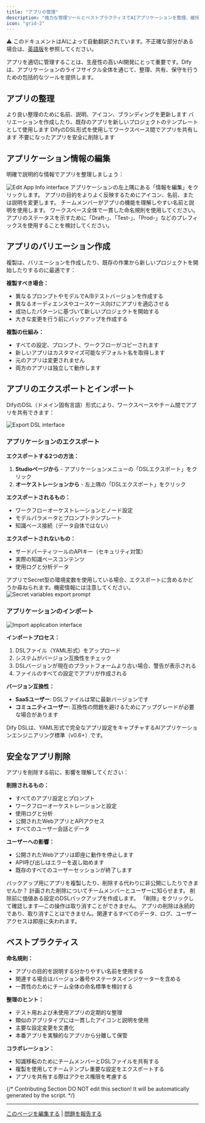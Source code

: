 ```yaml
---
title: "アプリの管理"
description: "強力な管理ツールとベストプラクティスでAIアプリケーションを整理、維持、共有"
icon: "grid-2"
---
```


<Note> ⚠️ このドキュメントはAIによって自動翻訳されています。不正確な部分がある場合は、[英語版](/en/documentation/pages/workspace/app-management)を参照してください。</Note>


アプリを適切に管理することは、生産性の高いAI開発にとって重要です。Difyは、アプリケーションのライフサイクル全体を通じて、整理、共有、保守を行うための包括的なツールを提供します。

## アプリの整理

<CardGroup cols={2}>
  <Card title="編集とカスタマイズ" icon="edit">
    より良い整理のために名前、説明、アイコン、ブランディングを更新します
  </Card>
  <Card title="複製とテンプレート" icon="copy">
    バリエーションを作成したり、既存のアプリを新しいプロジェクトのテンプレートとして使用します
  </Card>
  <Card title="インポートとエクスポート" icon="arrows-exchange">
    DifyのDSL形式を使用してワークスペース間でアプリを共有します
  </Card>
  <Card title="ライフサイクル管理" icon="recycle">
    不要になったアプリを安全に削除します
  </Card>
</CardGroup>

## アプリケーション情報の編集

明確で説明的な情報でアプリを整理しましょう：

<Frame>
  <img src="https://assets-docs.dify.ai/dify-enterprise-mintlify/en/guides/management/63a449e9a8ae337b9c067165d1674a45.png" alt="Edit App Info interface" />
</Frame>

<Steps>
  <Step title="アプリ設定にアクセス">
    アプリケーションの左上隅にある「情報を編集」をクリックします。
  </Step>
  
  <Step title="詳細を更新">
    アプリの目的をよりよく反映するためにアイコン、名前、または説明を変更します。
  </Step>
  
  <Step title="チームを考慮">
    チームメンバーがアプリの機能を理解しやすい名前と説明を使用します。
  </Step>
</Steps>

<Tip>
ワークスペース全体で一貫した命名規則を使用してください。アプリのステータスを示すために「Draft-」、「Test-」、「Prod-」などのプレフィックスを使用することを検討してください。
</Tip>

## アプリのバリエーション作成

複製は、バリエーションを作成したり、既存の作業から新しいプロジェクトを開始したりするのに最適です：

**複製すべき場合：**
- 異なるプロンプトやモデルでA/Bテストバージョンを作成する
- 異なるオーディエンスやユースケース向けにアプリを適応させる
- 成功したパターンに基づいて新しいプロジェクトを開始する
- 大きな変更を行う前にバックアップを作成する

**複製の仕組み：**
- すべての設定、プロンプト、ワークフローがコピーされます
- 新しいアプリはカスタマイズ可能なデフォルト名を取得します
- 元のアプリは変更されません
- 両方のアプリは独立して動作します

## アプリのエクスポートとインポート

DifyのDSL（ドメイン固有言語）形式により、ワークスペースやチーム間でアプリを共有できます：

<Frame>
  <img src="https://assets-docs.dify.ai/dify-enterprise-mintlify/en/guides/management/544c18d770e230db93d6756bba98d8a7.png" alt="Export DSL interface" />
</Frame>

### アプリケーションのエクスポート

**エクスポートする2つの方法：**
1. **Studioページから** - アプリケーションメニューの「DSLエクスポート」をクリック
2. **オーケストレーションから** - 左上隅の「DSLエクスポート」をクリック

**エクスポートされるもの：**
- ワークフローオーケストレーションとノード設定
- モデルパラメータとプロンプトテンプレート
- 知識ベース接続（データ自体ではない）

**エクスポートされないもの：**
- サードパーティツールのAPIキー（セキュリティ対策）
- 実際の知識ベースコンテンツ
- 使用ログと分析データ

<Warning>
アプリでSecret型の環境変数を使用している場合、エクスポートに含めるかどうか尋ねられます。機密情報には注意してください。
</Warning>

<Frame>
  <img src="https://assets-docs.dify.ai/dify-enterprise-mintlify/en/guides/management/25ce002ef7f0392fc6b3b6975ae137ec.png" alt="Secret variables export prompt" />
</Frame>

### アプリケーションのインポート

<Frame>
  <img src="https://assets-docs.dify.ai/2024/11/487d2c1cc8b86666feb35ea8a346c053.png" alt="Import application interface" />
</Frame>

**インポートプロセス：**
1. DSLファイル（YAML形式）をアップロード
2. システムがバージョン互換性をチェック
3. DSLバージョンが現在のプラットフォームより古い場合、警告が表示される
4. ファイルのすべての設定でアプリが作成される

**バージョン互換性：**
- **SaaSユーザー**: DSLファイルは常に最新バージョンです
- **コミュニティユーザー**: 互換性の問題を避けるためにアップグレードが必要な場合があります

<Info>
Dify DSLは、YAML形式で完全なアプリ設定をキャプチャするAIアプリケーションエンジニアリング標準（v0.6+）です。
</Info>

## 安全なアプリ削除

アプリを削除する前に、影響を理解してください：

**削除されるもの：**
- すべてのアプリ設定とプロンプト
- ワークフローオーケストレーションと設定
- 使用ログと分析
- 公開されたWebアプリとAPIアクセス
- すべてのユーザー会話とデータ

**ユーザーへの影響：**
- 公開されたWebアプリは即座に動作を停止します
- API呼び出しはエラーを返し始めます
- 既存のすべてのユーザーセッションが終了します

<Steps>
  <Step title="代替案を検討">
    バックアップ用にアプリを複製したり、削除する代わりに非公開にしたりできませんか？
  </Step>
  
  <Step title="関係者に通知">
    計画された削除についてチームメンバーとユーザーに知らせます。
  </Step>
  
  <Step title="必要に応じてエクスポート">
    削除前に価値ある設定のDSLバックアップを作成します。
  </Step>
  
  <Step title="削除を確認">
    「削除」をクリックして確認します—この操作は取り消すことができません。
  </Step>
</Steps>

<Warning>
アプリの削除は永続的であり、取り消すことはできません。関連するすべてのデータ、ログ、ユーザーアクセスは即座に失われます。
</Warning>

## ベストプラクティス

**命名規則：**
- アプリの目的を説明する分かりやすい名前を使用する
- 関連する場合はバージョン番号やステータスインジケーターを含める
- 一貫性のためにチーム全体の命名標準を検討する

**整理のヒント：**
- テスト用および未使用アプリの定期的な整理
- 類似のアプリタイプには一貫したアイコンと説明を使用
- 主要な設定変更を文書化
- 本番アプリを実験的なアプリから分離して保管

**コラボレーション：**
- 知識移転のためにチームメンバーとDSLファイルを共有する
- 複製を使用してチームテンプレ重要な設定をエクスポートする
- アプリを共有する際はアクセス権限を考慮する

{/*
Contributing Section
DO NOT edit this section!
It will be automatically generated by the script.
*/}

---

[このページを編集する](https://github.com/langgenius/dify-docs/edit/main/ja-jp/documentation/pages/workspace/app-management.mdx) | [問題を報告する](https://github.com/langgenius/dify-docs/issues/new?template=docs.yml)

